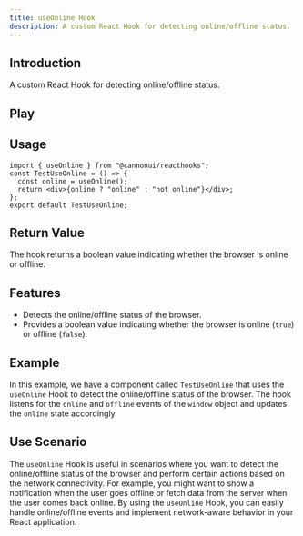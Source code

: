 ```yaml
---
title: useOnline Hook
description: A custom React Hook for detecting online/offline status.
---
```



## Introduction

A custom React Hook for detecting online/offline status.

## Play

<div style="margin-top: 3%;">
  <UseOnline client:only />
</div>

## Usage

```tsx
import { useOnline } from "@cannonui/reacthooks";
const TestUseOnline = () => {
  const online = useOnline();
  return <div>{online ? "online" : "not online"}</div>;
};
export default TestUseOnline;
```

## Return Value

The hook returns a boolean value indicating whether the browser is online or offline.

## Features

- Detects the online/offline status of the browser.
- Provides a boolean value indicating whether the browser is online (`true`) or offline (`false`).

## Example

In this example, we have a component called `TestUseOnline` that uses the `useOnline` Hook to detect the online/offline status of the browser. The hook listens for the `online` and `offline` events of the `window` object and updates the `online` state accordingly.

## Use Scenario

The `useOnline` Hook is useful in scenarios where you want to detect the online/offline status of the browser and perform certain actions based on the network connectivity. For example, you might want to show a notification when the user goes offline or fetch data from the server when the user comes back online. By using the `useOnline` Hook, you can easily handle online/offline events and implement network-aware behavior in your React application.
